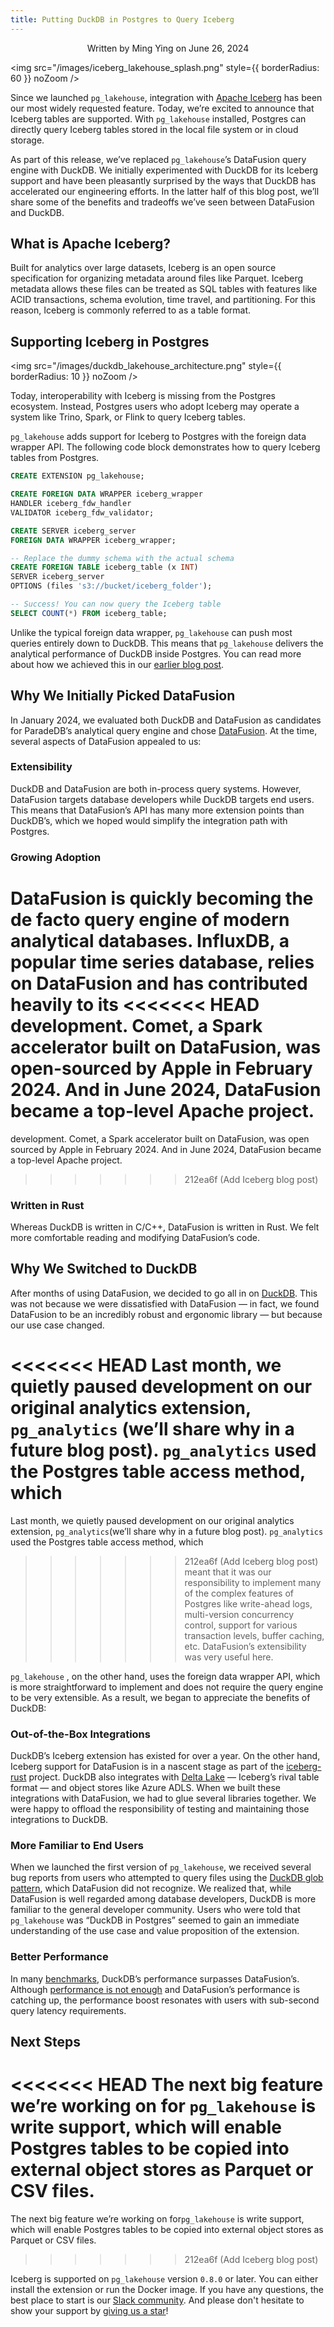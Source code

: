 ```yaml
---
title: Putting DuckDB in Postgres to Query Iceberg
---
```


<p align="center">Written by Ming Ying on June 26, 2024</p>

<img
  src="/images/iceberg_lakehouse_splash.png"
  style={{ borderRadius: 60 }}
  noZoom
/>

Since we launched `pg_lakehouse`, integration with [Apache Iceberg](https://iceberg.apache.org/) has been our most widely requested feature. Today, we’re excited to announce that Iceberg tables are supported. With
`pg_lakehouse` installed, Postgres can directly query Iceberg tables stored in the local file system or in cloud storage.

As part of this release, we’ve replaced `pg_lakehouse`’s DataFusion query engine with DuckDB. We initially experimented with DuckDB for its Iceberg support and have been pleasantly
surprised by the ways that DuckDB has accelerated our engineering efforts. In the latter half of this blog post, we’ll share some of the benefits and tradeoffs we’ve seen between
DataFusion and DuckDB.

## What is Apache Iceberg?

Built for analytics over large datasets, Iceberg is an open source specification for organizing metadata around files like Parquet. Iceberg metadata allows these files can be treated as
SQL tables with features like ACID transactions, schema evolution, time travel, and partitioning. For this reason, Iceberg is commonly referred to as a table format.

## Supporting Iceberg in Postgres

<img
  src="/images/duckdb_lakehouse_architecture.png"
  style={{ borderRadius: 10 }}
  noZoom
/>

Today, interoperability with Iceberg is missing from the Postgres ecosystem. Instead, Postgres users who adopt Iceberg may operate a system like Trino, Spark, or Flink to query Iceberg tables.

`pg_lakehouse` adds support for Iceberg to Postgres with the foreign data wrapper API. The following code block demonstrates how to query Iceberg tables from Postgres.

```sql
CREATE EXTENSION pg_lakehouse;

CREATE FOREIGN DATA WRAPPER iceberg_wrapper
HANDLER iceberg_fdw_handler
VALIDATOR iceberg_fdw_validator;

CREATE SERVER iceberg_server
FOREIGN DATA WRAPPER iceberg_wrapper;

-- Replace the dummy schema with the actual schema
CREATE FOREIGN TABLE iceberg_table (x INT)
SERVER iceberg_server
OPTIONS (files 's3://bucket/iceberg_folder');

-- Success! You can now query the Iceberg table
SELECT COUNT(*) FROM iceberg_table;
```

Unlike the typical foreign data wrapper, `pg_lakehouse` can push most queries entirely down to DuckDB. This means that `pg_lakehouse` delivers the analytical performance of DuckDB inside Postgres.
You can read more about how we achieved this in our [earlier blog post](/pages/introducing_lakehouse#how-its-built).

## Why We Initially Picked DataFusion

In January 2024, we evaluated both DuckDB and DataFusion as candidates for ParadeDB’s analytical query engine and chose [DataFusion](https://github.com/apache/datafusion).
At the time, several aspects of DataFusion appealed to us:

### Extensibility

DuckDB and DataFusion are both in-process query systems. However, DataFusion targets database developers while DuckDB targets end users. This means that DataFusion’s API has many more
extension points than DuckDB’s, which we hoped would simplify the integration path with Postgres.

### Growing Adoption

DataFusion is quickly becoming the de facto query engine of modern analytical databases. InfluxDB, a popular time series database, relies on DataFusion and has contributed heavily to its
<<<<<<< HEAD
development. Comet, a Spark accelerator built on DataFusion, was open-sourced by Apple in February 2024. And in June 2024, DataFusion became a top-level Apache project.
=======
development. Comet, a Spark accelerator built on DataFusion, was open sourced by Apple in February 2024. And in June 2024, DataFusion became a top-level Apache project.

> > > > > > > 212ea6f (Add Iceberg blog post)

### Written in Rust

Whereas DuckDB is written in C/C++, DataFusion is written in Rust. We felt more comfortable reading and modifying DataFusion’s code.

## Why We Switched to DuckDB

After months of using DataFusion, we decided to go all in on [DuckDB](https://github.com/duckdb/duckdb). This was not because we were dissatisfied with DataFusion — in fact, we found
DataFusion to be an incredibly robust and ergonomic library — but because our use case changed.

<<<<<<< HEAD
Last month, we quietly paused development on our original analytics extension, `pg_analytics` (we’ll share why in a future blog post). `pg_analytics` used the Postgres table access method, which
=======
Last month, we quietly paused development on our original analytics extension, `pg_analytics`(we’ll share why in a future blog post). `pg_analytics` used the Postgres table access method, which

> > > > > > > 212ea6f (Add Iceberg blog post)
> > > > > > > meant that it was our responsibility to implement many of the complex features of Postgres like write-ahead logs, multi-version concurrency control, support for various transaction levels,
> > > > > > > buffer caching, etc. DataFusion’s extensibility was very useful here.

`pg_lakehouse` , on the other hand, uses the foreign data wrapper API, which is more straightforward to implement and does not require the query engine to be very extensible. As a result, we
began to appreciate the benefits of DuckDB:

### Out-of-the-Box Integrations

DuckDB’s Iceberg extension has existed for over a year. On the other hand, Iceberg support for DataFusion is in a nascent stage as part of the [iceberg-rust](https://github.com/apache/iceberg-rust) project.
DuckDB also integrates with [Delta Lake](https://delta.io/) — Iceberg’s rival table format — and object stores like Azure ADLS. When we built these integrations with DataFusion, we had to glue several libraries
together. We were happy to offload the responsibility of testing and maintaining those integrations to DuckDB.

### More Familiar to End Users

When we launched the first version of `pg_lakehouse`, we received several bug reports from users who attempted to query files using the
[DuckDB glob pattern](https://duckdb.org/docs/data/parquet/overview.html#examples), which DataFusion did not recognize. We realized that, while DataFusion is well regarded among database
developers, DuckDB is more familiar to the general developer community. Users who were told that `pg_lakehouse` was “DuckDB in Postgres” seemed to gain an immediate understanding of the use
case and value proposition of the extension.

### Better Performance

In many [benchmarks](https://benchmark.clickhouse.com/), DuckDB’s performance surpasses DataFusion’s. Although [performance is not enough](https://motherduck.com/blog/perf-is-not-enough/) and
DataFusion’s performance is catching up, the performance boost resonates with users with sub-second query latency requirements.

## Next Steps

<<<<<<< HEAD
The next big feature we’re working on for `pg_lakehouse` is write support, which will enable Postgres tables to be copied into external object stores as Parquet or CSV files.
=======
The next big feature we’re working on for`pg_lakehouse` is write support, which will enable Postgres tables to be copied into external object stores as Parquet or CSV files.

> > > > > > > 212ea6f (Add Iceberg blog post)

Iceberg is supported on `pg_lakehouse` version `0.8.0` or later. You can either install the extension or run the Docker image. If you have any questions, the best place to start is our
[Slack community](https://join.slack.com/t/paradedbcommunity/shared_invite/zt-2lkzdsetw-OiIgbyFeiibd1DG~6wFgTQ). And please don't hesitate to show your support by
[giving us a star](https://github.com/paradedb/paradedb)!
